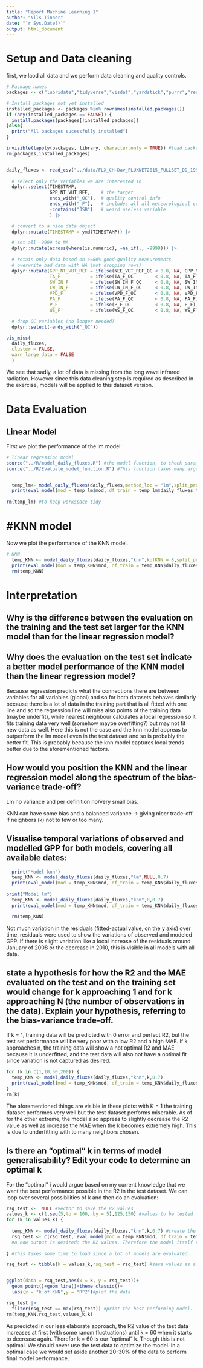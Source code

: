 ```yaml
---
title: "Report Machine Learning 1"
author: "Nils Tinner"
date: "`r Sys.Date()`"
output: html_document
---
```

# Setup and Data cleaning
first, we laod all data and we perform data cleaning and quality controls.

```r
# Package names
packages <- c("lubridate","tidyverse","visdat","yardstick","purrr","reshape2","rsample","recipes","caret")

# Install packages not yet installed
installed_packages <- packages %in% rownames(installed.packages())
if (any(installed_packages == FALSE)) {
  install.packages(packages[!installed_packages])
}else{
  print("All packages sucessfully installed")
}

invisible(lapply(packages, library, character.only = TRUE)) #load packages
rm(packages,installed_packages)


daily_fluxes <- read_csv("../data/FLX_CH-Dav_FLUXNET2015_FULLSET_DD_1997-2014_1-3.csv") |>  
  
  # select only the variables we are interested in
  dplyr::select(TIMESTAMP,
                GPP_NT_VUT_REF,    # the target
                ends_with("_QC"),  # quality control info
                ends_with("_F"),   # includes all all meteorological co-variates
                -contains("JSB")   # weird useless variable
                ) |>

  # convert to a nice date object
  dplyr::mutate(TIMESTAMP = ymd(TIMESTAMP)) |>

  # set all -9999 to NA
  dplyr::mutate(across(where(is.numeric), ~na_if(., -9999))) |> 
  
  # retain only data based on >=80% good-quality measurements
  # overwrite bad data with NA (not dropping rows)
  dplyr::mutate(GPP_NT_VUT_REF = ifelse(NEE_VUT_REF_QC < 0.8, NA, GPP_NT_VUT_REF),
                TA_F           = ifelse(TA_F_QC        < 0.8, NA, TA_F),
                SW_IN_F        = ifelse(SW_IN_F_QC     < 0.8, NA, SW_IN_F),
                LW_IN_F        = ifelse(LW_IN_F_QC     < 0.8, NA, LW_IN_F),
                VPD_F          = ifelse(VPD_F_QC       < 0.8, NA, VPD_F),
                PA_F           = ifelse(PA_F_QC        < 0.8, NA, PA_F),
                P_F            = ifelse(P_F_QC         < 0.8, NA, P_F),
                WS_F           = ifelse(WS_F_QC        < 0.8, NA, WS_F)) |> 

  # drop QC variables (no longer needed)
  dplyr::select(-ends_with("_QC"))

vis_miss(
  daily_fluxes,
  cluster = FALSE, 
  warn_large_data = FALSE
  )

```

We see that sadly, a lot of data is missing from the long wave infrared radiation. However since this data cleaning step is required as described in the exercise, models will be applied to this dataset version.

# Data Evaluation

## Linear Model
First we plot the performance of the lm model:

```r
# linear regression model
source("../R/model_daily_fluxes.R") #the model function, to check parameters refer to the Function itself
source("../R/Evaluate_model_function.R") #This function takes many arguments, these will be elaborated step by step.


  temp_lm<- model_daily_fluxes(daily_fluxes,method_loc = "lm",split_prop = 0.7) #returns the model with "lm" and a split proportion of 0.7, as well as the datasets of the splits. The return is a named list.
  print(eval_model(mod = temp_lm$mod, df_train = temp_lm$daily_fluxes_train, df_test = temp_lm$daily_fluxes_test)) #The function creates an evaluation of the model based on the given datasets of training and evaluation. Naming can be specified with parameters as well as other outputs, these will be used later on.
  
rm(temp_lm) #to keep workspace tidy

```

# #KNN model
Now we plot the performance of the KNN model.

```R
# KNN
  temp_KNN <- model_daily_fluxes(daily_fluxes,"knn",kofKNN = 8,split_prop = 0.7) #the same method is used, but with knn and a k of 8
  print(eval_model(mod = temp_KNN$mod, df_train = temp_KNN$daily_fluxes_train, df_test = temp_KNN$daily_fluxes_test)) 
  rm(temp_KNN)

```

# Interpretation
 
## Why is the difference between the evaluation on the training and the test set larger for the KNN model than for the linear regression model?
## Why does the evaluation on the test set indicate a better model performance of the KNN model than the linear regression model?
Because regression predicts what the connections there are between variables for all variables (global) and so for both datasets behaves similarly because there is a lot of data in the training part that is all fitted with one line and so the regression line will miss also points of the training data (maybe underfit), while nearest neighbour calculates a local regression so it fits training data very well (somehow maybe overfitting?) but may not fit new data as well. Here this is not the case and the knn model appreas to outperform the lm model even in the test dataset and so is probably the better fit. This is probably because the knn model captures local trends better due to the aforementioned factors.

## How would you position the KNN and the linear regression model along the spectrum of the bias-variance trade-off?

Lm no variance and per definition no/very small bias.

KNN can have some bias and a balanced variance -> giving nicer trade-off if neighbors (k) not to few or too many.


## Visualise temporal variations of observed and modelled GPP for both models, covering all available dates:
```R
  print("Model knn")
  temp_KNN <- model_daily_fluxes(daily_fluxes,"lm",NULL,0.7)
  print(eval_model(mod = temp_KNN$mod, df_train = temp_KNN$daily_fluxes_train, df_test = temp_KNN$daily_fluxes_test, out = "plot_all")) #here we now also want additional plots which show the distribution over time so the output is set to "all plots"
  
print("Model lm")
  temp_KNN <- model_daily_fluxes(daily_fluxes,"knn",8,0.7)
  print(eval_model(mod = temp_KNN$mod, df_train = temp_KNN$daily_fluxes_train, df_test = temp_KNN$daily_fluxes_test, out = "plot_all")) 

  rm(temp_KNN)
```

Not much variation in the residuals (fitted-actual value, on the y axis) over time, residuals were used to show the variations of observed and modeled GPP. 
If there is slight variation like a local increase of the residuals around January of 2008 or the decrease in 2010, this is visible in all models with all data.

## state a hypothesis for how the R2 and the MAE evaluated on the test and on the training set would change for k approaching 1 and for k approaching N (the number of observations in the data). Explain your hypothesis, referring to the bias-variance trade-off.
If k = 1, training data will be predicted with 0 error and perfect R2, but the test set performance will be very poor with a low R2 and a high MAE.
If k approaches n, the training data will show a not optimal R2 and MAE because it is underfitted, and the test data will also not have a optimal fit since variation is not captured as desired.


```R

for (k in c(1,10,50,200)) {
  temp_KNN <- model_daily_fluxes(daily_fluxes,"knn",k,0.7)
  print(eval_model(mod = temp_KNN$mod, df_train = temp_KNN$daily_fluxes_train, df_test = temp_KNN$daily_fluxes_test, out = "plot")) 
}
rm(k)
```
The aforementioned things are visible in these plots: with K = 1 the training dataset performes very well but the test dataset performs miserable. 
As of for the other extreme, the model also appreas to slightly decrease the R2 value as well as increase the MAE when the k becomes extremely high. This is due to underfitting with to many neighbors chosen.


## Is there an “optimal”  k in terms of model generalisability? Edit your code to determine an optimal k
For the "optimal" i would argue based on my current knowledge that we want the best performance possible in the R2 in the test dataset.
We can loop over several possibilities of k and then do an evaluation:

 
```R
rsq_test <-  NULL #Vector to save the R2 values
values_k <- c(1,seq(5,to = 100, by = 5),125,150) #values to be tested
for (k in values_k) {
  
  temp_KNN <- model_daily_fluxes(daily_fluxes,"knn",k,0.7) #create the model
  rsq_test <- c(rsq_test, eval_model(mod = temp_KNN$mod, df_train = temp_KNN$daily_fluxes_train, df_test = temp_KNN$daily_fluxes_test, out = "r.squared")$rsq_test)
  #a now output is desired: the R2 values. Therefore the model itself returns the R2 value of the test and training datasets as a list. There, only the test R2 is used.
  
} #This takes some time to load since a lot of models are evaluated.

rsq_test <- tibble(k = values_k,rsq_test = rsq_test) #save values as a nice tibble


ggplot(data = rsq_test,aes(x = k, y = rsq_test))+
  geom_point()+geom_line()+theme_classic()+
  labs(x = "k of KNN",y = "R^2")#plot the data

rsq_test |>
  filter(rsq_test == max(rsq_test)) #print the best performing model.
rm(temp_KNN,rsq_test,values_k,k)

```
As predicted in our less elaborate approach, the R2 value of the test data increases at first (with some ranom fluctuations) until k = 60 when it starts to decrease again. Therefor k = 60 is our "optimal" k.
Though this is not optimal. We should never use the test data to optimize the model. In a optimal case we would set aside another 20-30% of the data to perform final model performance.
